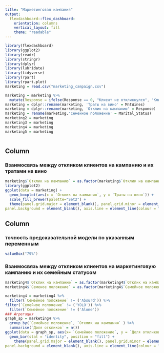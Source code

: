 ---
title: "Маркетинговая кампания"
output: 
  flexdashboard::flex_dashboard:
    orientation: columns
    vertical_layout: fill
    theme: "readable"
---

```{r setup, include=FALSE}
library(flexdashboard)
library(ggplot2)
library(readr)
library(stringr)
library(dplyr)
library(lubridate)
library(tidyverse)
library(rpart)
library(rpart.plot)
marketing = read.csv("marketing_campaign.csv")

marketing = marketing %>% 
  mutate(Response = ifelse(Response == 0, "Клиент не откликнулся", "Клиент откликнулся"))
marketing = dplyr::rename(marketing, 'Траты на вино' = MntWines)
marketing = dplyr::rename(marketing, 'Отклик на кампанию' = Response)
marketing = rename(marketing,'Семейное положение' = Marital_Status)
marketing2 = marketing
marketing3 = marketing
marketing4 = marketing
marketing5 = marketing



```

Column {data-width=550}
-----------------------------------------------------------------------

### Взаимосвязь между откликом  клиентов на кампанию и их тратами на вино

```{r message=FALSE, warning=FALSE}
marketing$`Отклик на кампанию` = as.factor(marketing$`Отклик на кампанию`)
library(ggplot2)
ggplot(data = marketing) +
  geom_boxplot(aes(x = `Отклик на кампанию`, y = `Траты на вино`)) +
  scale_fill_brewer(palette="Set2") +
  theme(panel.grid.major = element_blank(), panel.grid.minor = element_blank(),
panel.background = element_blank(), axis.line = element_line(colour = "black"))
```

Column {data-width=450}
-----------------------------------------------------------------------

### точность предсказательной модели по указанным переменным

```{r message=FALSE, warning=FALSE}

valueBox("79%")
```

### Взаимосвязь между откликом клиентов на маркетинговую кампанию и их семейным статусом

```{r message=TRUE, warning=FALSE, fig.width=6, fig.length=20, message=FALSE}
marketing4$`Отклик на кампанию` = as.factor(marketing4$`Отклик на кампанию`)
marketing4$`Семеное положение` = as.factor(marketing4$`Семейное положение`)

marketing4 = marketing4 %>% 
  filter(`Семейное положение` != ('Absurd')) %>% 
filter(`Семейное положение` != ('YOLO')) %>% 
  filter(`Семейное положение` != ('Alone'))
### Агрегация
graph_sp = marketing4 %>% 
  group_by(`Семейное положение`, `Отклик на кампанию` ) %>% 
  summarise(`Доля откликов` = n()) 
ggplot(data = graph_sp, aes(x= `Семейное положение`, y = `Доля откликов`, fill = `Отклик на кампанию`)) +
  geom_bar(stat = "identity", position = "fill") + 
    theme(panel.grid.major = element_blank(), panel.grid.minor = element_blank(),
panel.background = element_blank(), axis.line = element_line(colour = "black"))


```
